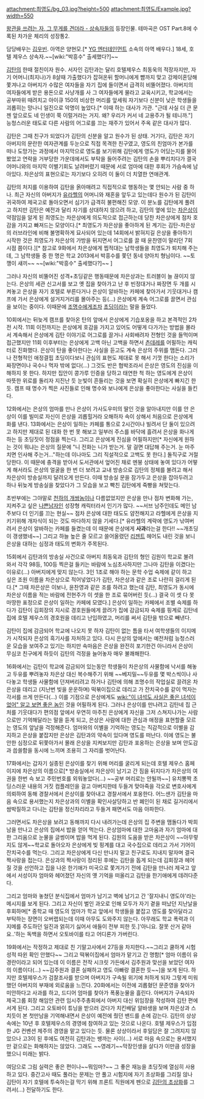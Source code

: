 attachment:최영도/bg_03.jpg?height=500 attachment:최영도/Example.jpg?width=550

[[왕관을 쓰려는 자, 그 무게를 견뎌라 - 상속자들]]의 등장인물. 테마곡은 OST Part.8에 수록된 차가운 체리의 성장통2.

담당배우는 [[김우빈]]. 아역은 양현모.[* [[YG 엔터테인먼트]] 소속의 아역 배우다.] 18세, 호텔 제우스 상속자.~~[wiki:"박흥수" 출세했다?]~~ 

[[김탄]]의 한때 절친이자 원수. 서자인 김탄과는 달리 호텔제우스 최동욱의 적장자지만, 자기 어머니(최지나)가 8살때 가출했다가 잡혀온뒤 할머니에게 뺨까지 맞고 강제이혼당해 쫓겨나고 아버지가 수많은 여자들을 자기 집에 들이면서 급격히 비뚤어졌다. 아버지의 여자들에게 받은 용돈으로 사냥개를 사 그 여자들에게 물라고 교육시키고, 학교에서는 공부따위 때려치고 아이큐 150의 비상한 머리를 앞세워 자기보다 신분이 낮은 학생들을 괴롭히는 망나니 일진으로 악명이 높았다.[* 이때 하는 대사가 가관. "근데 사실 더 큰 문젠 앞으로도 네 인생이 쭉 이럴거라는 거지. 왜? 우리가 커서 네 고용주가 될 테니까."] 능청스러운 태도로 다른 사람의 어그로를 끄는 재주가 있어서 주옥 같은 대사가 많다.

김탄은 그때 친구가 되었다가 김탄의 신분을 알고 원수가 된 상태. 거기다, 김탄은 자기 아버지의 문란한 여자관계를 두눈으로 직접 목격한 친구였고, 영도의 친엄마가 본가를 떠나 도망가는 과정에서 마지막으로 영도를 보기위해 김탄에게 영도가 어딨는지를 물어봤었고 연락을 거부당한 가운데에서도 부탁을 들어주려는 김탄의 손을 뿌리치다가 결국 어머니와의 마지막 이별기회도 날려버렸기 때문에 서로 엄마에 대한 후회가 가슴속에 남아있다. 차은상의 표현으로는 자기보다 오히려 이 둘이 더 치열한 연애관계.  

김탄의 처지를 이용하여 김탄을 옭아매려고 직접적으로 행동하는 몇 안되는 사람 중 하나. 최근 자신의 아버지가 [[유라헬]]의 어머니와 재혼을 앞두고 있는데다 원수가 된 김탄이 귀국하여 제국고로 돌아오면서 심기가 급격히 불편해진 모양. 이 분노를 김탄에게 풀려고 하지만 김탄은 예전과 달리 자기를 상대하지 않으려 하고, 김탄의 옆에 있는 [[차은상]]이 약점임을 알게 된 최영도는 차은상에게 의도적으로 접근하는데 당찬 차은상에게 점차 호감을 가지고 빠져드는 모양이다.[* 최영도가 차은상을 좋아하게 된 계기는 김탄-차은상의 러브라인에 비해 불명확하게 묘사되어 있는데 14회에서 밝혀지길 은상을 좋아하기 시작한 것은 최영도가 차은상의 가방을 뒤지면서 어그로를 끌 때 윤찬영이 말리던 7회 시점 쯤이다.][* 참고로 9화에서 차은상에게 찝적대는 남학생들을 최영도가 퇴치해 주는데, 그 남학생들 중 한 명은 학교 2013에서 박흥수를 쫓던 동네 양아치 형님이다. ~~토깽이 섀끼~~ ~~[wiki:"박흥수" 출세했다?]~~ ]

그러나 자신의 비뚤어진 성격+초딩같은 행동때문에 차은상과는 트러블이 늘 끊이지 않는다. 은상의 세관 신고서를 보고 옛 집을 찾아가고 난 후 빈정대거나 짜장면 두 개를 시켜놓고 은상을 자기 호텔로 부른다거나 은상이 알바하는 카페에 찾아가서 기웃대거나 캠프에 가서 은상에게 설거지거리를 몰아주는 등(...) 은상에게 계속 어그로를 끌면서 관심을 보이는 중이다. 이때문에 [[조명수]]에게조차 [[초딩]]이라는 말을 들었다.

10회에서는 뒤늦게 캠프를 찾아온 탄의 앞에서 은상에게 기습포옹을 하고 본격적인 2차전 시작. 11회 이전까지는 은상에게 호감을 가지고 있어도 어떻게 다가가는 방법을 몰라서 계속해서 은상에게 김탄 이야기로 어그로를 끌거나 사회배려자 전형인 것을 들먹이며 접근했지만 11회 이후부터는 은상에게 고백 아닌 고백을 하면서 [[츤데레]]를 어필하는 캐릭터로 진화했다. 은상이 탄을 좋아한다는 사실을 듣고도 계속 은상의 주위를 맴돈다. 그러나 전형적인 애정결핍 초딩이다보니 관심의 표현도 제대로 못 해서 기껏 한다는 소리가 짜장면이나 국수나 먹자 밖에 없다(...) 그것도 반은 협박조라서 은상은 영도의 진심을 이해하지 못 한다. 하지만 집안이 콩가루 인증을 당하고 태연한 척 하는 영도에게 은상이 따뜻한 위로를 돌리자 지진난 듯 눈빛이 흔들리는 것을 보면 확실히 은상에게 빠지긴 한듯. 캠프 때 명수가 찍은 사진들로 인해 명수와 보나에게 은상을 좋아한다는 사실을 들킨다. 

12화에서는 은상의 엄마를 만나 은상이 가사도우미의 딸인 것을 알아내지만 이를 안 은상이 이를 빌미로 자신이 은상을 괴롭힐거라 오해하자 속이 상해서 처음으로 은상에게 화를 낸다. 13화에서는 은상이 일하는 카페를 통으로 2시간이나 빌려서 단 둘이 있으려고 하지만 제대로 된 대화 한 번 못 해보고 일부러 주스를 바닥에 흘려서 은상을 화나게 하는 등 초딩짓이 정점을 찍는다. 그리고 은상에게 진심을 어필하지만[* 자신에게 원하는 것이 뭐냐는 은상의 질문에 "니 전화는 니가 받는거. 말 걸면 대답해 주는거. 눈 마주치면 인사해 주는거..."하는데 이나마도 그리 직설적으로 고백도 못 한다.] 돌직구로 거절당한다. 이 때문에 충격을 받아서 도서관에서 엎어진 채로 멘붕 상태에 놓여 있다가 어떻게 해서라도 은상의 얼굴을 한 번 더 보려고 교내 방송으로 김탄의 정체를 불려고 해서 차은상이 방송실까지 달려오게 만든다. 이때 방송실 문을 잠가두고 은상을 잡아두려고 하나 뒤늦게 방송실을 찾았다가 그 모습을 보고 빡친 김탄에게 죽빵을 쳐맞는다. 

초반부에는 그야말로 [[천하의 개쌍놈]]이나 다름없었지만 은상을 만나 점차 변화해 가는, 지켜주고 싶은 [[나쁜남자]]인 성장형 캐릭터라서 인기가 많다. ~~서브 남주인데도 메인 남주보다 더 인기를 끄는 현실~~ 점차 은상에 대한 태도도 얌전해지고 라헬에게 은상을 지키기위해 개자식이 되는 것도 마다하지 않을 기세다.[* 유라헬의 계략에 영도가 낚여버려서 은상이 알바하는 카페를 들켰는데 이 때문에 은상에게 '''사과'''라는걸 한다!! ~~개초딩이 갱생했네~~] 그리고 하늘 높은 줄 모르고 쓸어올렸던 [[리젠트]] 헤어도 내린 것을 보니 은상을 대하는 심정과 태도의 변화가 주목된다.

15회에서 김탄과의 방송실 사건으로 아버지 최동욱과 김탄의 형인 김원이 학교로 불려와서 각각 98등, 100등 찍은걸 들키는 바람에 노심초사하지만 그나마 김탄을 이겼다는 이유로(...) 아버지에게 맞지 않는다. 3인 1조로 해야 하는 문학 수업 숙제에 같이 하고 싶은 조원 이름을 차은상으로 적어넣었다가 김탄, 차은상과 같은 조로 나란히 걸리게 된다.[* 그때 차은상은 이보나, 윤찬영과 같은 조를 하려고 했는데 김탄, 최영도가 동시에 차은상 이름을 적는 바람에 전현주가 이 셋을 한 조로 묶어버린 듯(...) 결국 이 셋 다 못마땅한 표정으로 은상이 일하는 카페에 모였다.] 은상이 일하는 카페에서 조별 숙제를 하다가 김탄이 김회장의 지시로 경호원들에게 끌려가 집에 감금되자 숙제를 핑계로 김탄네 집에 호텔 제우스의 경호원을 데리고 난입하였고, 머리를 써서 김탄을 밖으로 빼낸다.

김탄이 집에 감금되어 학교에 나오지 못 하자 김탄이 없는 틈을 타서 여학생들의 이지메가 시작되자 은상의 흑기사를 자처하고 있다. 다시 은상의 앞에서는 예전처럼 능청스러운 모습을 보여주고 있기는 하지만 속마음은 은상을 완전히 포기한건 아니라서 은상이 무심코 친구에게 하듯이 김탄의 걱정을 늘어놓자 매우 불쾌해한다. 

16화에서는 김탄이 학교에 감금되어 있는동안 학생들이 차은상의 사물함에 낙서를 해놓고 두유를 뿌려놓자 차은상 대신 복수해주기 위해 ~~베지밀~~두유를 몇 박스씩이나 사다놓고 학생들 사물함에 던져버리려고 하거나 김탄에 의해 조명수의 작업실로 끌려온 차은상을 데리고 (지난번 빚을 운운하며) 떡볶이집으로 데리고 가 잔치국수를 같이 먹자는 각서를 쓰게 만든다(...) 이를 기점으로 은상에게도 [[wiki:"이 녀석도 사실은 좋은 녀석이었어" 알고 보면 좋은 놈]]인 것을 어필하게 된다. 그러나 은상이를 만나려고 김탄네 집 근처를 기웃대다가 편의점 앞에서 우연히 마주친 은상에게 자신을 그저 스쳐지나가는 사람으로만 기억해달라는 말을 듣게 되고, 은상은 사람에 대한 관심과 애정을 표현할줄 모르는 영도의 앞날을 걱정해준다. 엄마와의 이별을 기억하는 영도는 직감적으로 이별을 감지하고 은상을 붙잡지만 은상은 김탄과의 약속이 있다며 영도를 떠난다. 이에 영도는 불안한 심정으로 뒤쫓아가서 몰래 은상을 지켜보지만 김탄과 포옹하는 은상을 보며 안도감과 씁쓸함을 동시에 느끼며 조용히 그 자리를 벗어난다. 

17화에서는 갑자기 실종된 은상이를 찾기 위해 머리를 굴리게 되는데 호텔 제우스 홈페이지에 차은상의 이름으로[* 방송실에서 차은상이 남기고 간 짐을 뒤지다가 차은상의 여권을 한번 슥 보고 주민번호를 외워놓았다(...) ~~공부 머리로는 안될까~~] 유치뽕짝 초딩스러운 내용의 거짓 컴플레인을 걸고 아버지한테 두들겨 맞아죽을 각오로 변호사에게 의뢰하여 동해 경찰서에서 은상이를 찾아내고 경찰서에서 포옹한다. 어느샌가 김탄을 마음 속으로 용서했는지 차은상과의 이별을 확인사살당하고 반 폐인이 된 채로 길거리에서 쌈박질하고 다니는 김탄을 정신차리라고 두들겨 패면서도 마음 아파한다. 

그러면서도 차은상을 보려고 동해까지 다시 내려가는데 은상의 집 주변을 맴돌다가 박희남을 만나고 은상의 집에서 밥을 얻어 먹는다. 은상엄마에 대한 고마움과 자기 엄마에 대한 그리움으로 눈물을 글썽이며 밥을 먹게 된다. 김원의 도움을 받은 차은상이 ~~아무렇지도 않게~~학교로 돌아오자 은상에게 빚 핑계를 대고 국수집으로 데리고 가서 기어이 잔치국수를 먹는다. 그리고 차은상에게 다신 만나지 말고 친구로도 지내지 말자며 결국 짝사랑을 접는다. 은상과의 짝사랑이 정리된 후에는 김탄을 돕게 되는데 김회장과 헤어질 것을 선언하고 집을 나온 한기애가 미국으로 쫓겨가기 전에 김탄을 만나러 제국고 앞에서 서성이자 엄마와 헤어졌던 자신의 옛 기억을 떠올리고 김탄을 한기애에게 데려다준다.

그리고 엄마와 놓쳤던 분식집에서 엄마가 남기고 벽에 남기고 간 '잘지내니 영도야'라는 메시지를 보게 된다. 그리고 자신이 벌인 과오로 인해 모두가 자기 곁을 떠났던 지난날을 후회하며[* 중학교 때 영도의 엄마가 학교 앞에서 학생들을 붙잡고 영도를 찾아달라고 부탁하는 장면이 오버랩되는데 이때 아무도 도와주지 않는다. 아무래도 학교 폭력과 이지메를 주도하던 일진과 얽히기 싫어서 애들이 전부 피한 듯.]'아니요. 잘못 산거 같아요..'하는 독백을 하면서 오토바이를 타고 어디론가 가버린다. 

19화에서는 작정하고 제대로 친 기말고사에서 27등을 차지한다.~~그리고 쿨하게 시험성적 따윈 확인 안했다~~ 그리고 떡볶이집에서 엄마가 맡기고 간 명함[* 엄마 이름이 유경란이라고 되어 있는데 이 이름은 전작 시크릿 가든에서 김주원과 맞선을 보았던 여자의 이름이다(...) ~~김주원과 결혼 실패하고 영도 아빠랑 결혼한 듯~~]을 보게 된다. 하지만 호텔제우스가 검찰조사를 받으며 아버지가 구속될 위기에 처하게 되자 그렇게 미워했던 아버지의 부재에 외로움을 느낀다. 20화에서는 이전에 괴롭혔던 문준영을 찾아가 미안하다고 사과를 하고, 드디어 엄마를 찾아가 폭풍눈물을 흘린다. 아버지가 구속되자 제국그룹 회장 해임안 관련 임시주주총회에서 아버지 대신 위임장을 작성하여 김탄 편에 서게 된다. 그리고 오토바이 튜닝을 받으러 갔다가 치킨배달 알바생을 보며 차은상과 스치듯이 본 첫만남을 기억해내면서 은상이 예전에 줬던 밴드를 손에 감는다. 김탄의 상상 속에는 10년 후 호텔제우스의 경영에 참여하고 있는 것으로 나온다. 호텔 제우스가 입점한 JG 컨벤션 제주의 경영을 맡고 있다는 듯. 물론 상상이라서 후일담은 잘 그려지지 않았으나 고3이 된 후에도 여전히 김탄과는 쌩까는 사이(...) 서로 마음 속으로는 용서했지만 겉으로는 화해하지는 않았다. 그래도 ~~영레기~~막장인생을 살다가 이만큼 성장을 했으니 미래는 밝다.   
  
여담으로 그림 실력은 좋은 편이나~~뭐임마?~~ 그 좋은 재능을 초딩짓에 열심히 사용하고 있다. 중간고사 때도 풀라는 문제는 안 풀고 시험지에 자기 초상화를 그리질 않나 김탄이 자기 호텔에 투숙하는걸 막기 위해 프론트 직원에게 펜으로 [http://gall.dcinside.com/board/view/?id=theheirs&no=53989 김탄의 초상화]를 그려서(...) 전달하기도 한다. 
